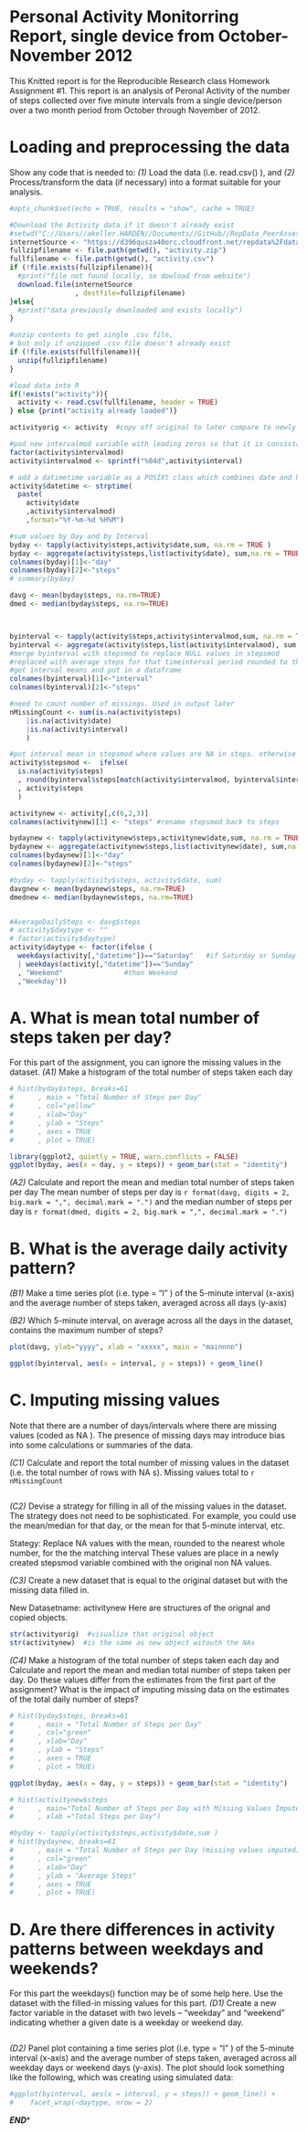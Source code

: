 Personal Activity Monitorring Report, single device from October-November 2012
========================================================

This Knitted report is for the Reproducible Research class Homework Assignment #1. This report is an analysis of Peronal Activity
of the number of steps collected over five minute intervals from a single device/person over a two month period from October through
November of 2012.

Loading and preprocessing the data
========================================================

Show any code that is needed to: 
*(1)*  Load the data (i.e.  read.csv() ), and
*(2)*  Process/transform the data (if necessary) into a format suitable for your analysis.

```r

#opts_chunk$set(echo = TRUE, results = "show", cache = TRUE)

#Download the Activity data if it doesn't already exist
#setwd("C://Users//akeller.HARDEN//Documents//GitHub//RepData_PeerAssessment2")
internetSource <- "https://d396qusza40orc.cloudfront.net/repdata%2Fdata%2Factivity.zip"
fullzipfilename <- file.path(getwd(), "activity.zip")
fullfilename <- file.path(getwd(), "activity.csv")
if (!file.exists(fullzipfilename)){
  #print("file not found locally, so dowload from website")
  download.file(internetSource 
                , destfile=fullzipfilename)
}else{
  #print("data previously downloaded and exists locally")
}

#unzip contents to get single .csv file, 
# but only if unzipped .csv file doesn't already exist
if (!file.exists(fullfilename)){
  unzip(fullzipfilename)
}

#load data into R
if(!exists("activity")){
  activity <- read.csv(fullfilename, header = TRUE)
} else {print("activity already loaded")}

activityorig <- activity  #copy off original to later compare to newly copied object

#pad new intervalmod variable with leading zeros so that it is consistantly HHMM (military hrs)
factor(activity$intervalmod)
activity$intervalmod <- sprintf("%04d",activity$interval)

# add a datimetime variable as a POSIXt class which combines date and hour/minutes from interval
activity$datetime <- strptime(
  paste(
    activity$date
    ,activity$intervalmod) 
    ,format="%Y-%m-%d %H%M")

#sum values by Day and by Interval
byday <- tapply(activity$steps,activity$date,sum, na.rm = TRUE )
byday <- aggregate(activity$steps,list(activity$date), sum,na.rm = TRUE )
colnames(byday)[1]<-"day"
colnames(byday)[2]<-"steps"
# summary(byday)

davg <- mean(byday$steps, na.rm=TRUE)
dmed <- median(byday$steps, na.rm=TRUE)



byinterval <- tapply(activity$steps,activity$intervalmod,sum, na.rm = TRUE )
byinterval <- aggregate(activity$steps,list(activity$intervalmod), sum,na.rm = TRUE )
#merge byinterval with stepsmod to replace NULL values in stepsmod
#replaced with average steps for that timeinterval period rounded to the nearest whole numbers
#get interval means and put in a dataframe
colnames(byinterval)[1]<-"interval"
colnames(byinterval)[2]<-"steps"

#need to count number of missings. Used in output later
nMissingCount <- sum(is.na(activity$steps)
    |is.na(activity$date)
    |is.na(activity$interval)
    )

#put interval mean in stepsmod where values are NA in steps. otherwise use actual steps 
activity$stepsmod <-  ifelse(
  is.na(activity$steps)
  , round(byinterval$steps[match(activity$intervalmod, byinterval$intervalmod)], digits=0)
  , activity$steps
  )

activitynew <- activity[,c(6,2,3)]
colnames(activitynew)[1] <- "steps" #rename stepsmod back to steps

bydaynew <- tapply(activitynew$steps,activitynew$date,sum, na.rm = TRUE )
bydaynew <- aggregate(activitynew$steps,list(activitynew$date), sum,na.rm = TRUE )
colnames(bydaynew)[1]<-"day"
colnames(bydaynew)[2]<-"steps"

#byday <- tapply(activity$steps, activity$date, sum)
davgnew <- mean(bydaynew$steps, na.rm=TRUE)
dmednew <- median(bydaynew$steps, na.rm=TRUE)


#AverageDailySteps <- davg$steps
# activity$daytype <- ""
# factor(activity$daytype)
activity$daytype <- factor(ifelse (
  weekdays(activity[,"datetime"])=="Saturday"   #if Saturday or Sunday
  | weekdays(activity[,"datetime"])=="Sunday"
  , "Weekend"               #then Weekend
  ,"Weekday"))

```


A. What is mean total number of steps taken per day?
========================================================

For this part of the assignment, you can ignore the missing values in the dataset.
*(A1)*  Make a histogram of the total number of steps taken each day
```r

# hist(byday$steps, breaks=61
#      , main = "Total Number of Steps per Day"
#      , col="yellow"
#      , xlab="Day"
#      , ylab = "Steps"
#      , axes = TRUE
#      , plot = TRUE)

library(ggplot2, quietly = TRUE, warn.conflicts = FALSE)
ggplot(byday, aes(x = day, y = steps)) + geom_bar(stat = "identity")


```

*(A2)*  Calculate and report the mean and median total number of steps taken per day
The mean number of steps per day is `r format(davg, digits = 2, big.mark = ",", decimal.mark = ".")`
and the median number of steps per day is `r format(dmed, digits = 2, big.mark = ",", decimal.mark = ".")`
 
B. What is the average daily activity pattern?
========================================================
*(B1)*  Make a time series plot (i.e.  type = "l" ) of the 5-minute interval (x-axis) and the average number of steps taken, averaged across all days (y-axis)

*(B2)*  Which 5-minute interval, on average across all the days in the dataset, contains the maximum number of steps?
```r
plot(davg, ylab="yyyy", xlab = "xxxxx", main = "mainnnn")

ggplot(byinterval, aes(x = interval, y = steps)) + geom_line()

```

 
C. Imputing missing values
========================================================

Note that there are a number of days/intervals where there are missing values (coded as  NA ). The presence of missing days may introduce bias into some calculations or summaries of the data.

*(C1)*  Calculate and report the total number of missing values in the dataset (i.e. the total number of rows with  NA s).
Missing values total to `r nMissingCount`
```r


```

*(C2)*  Devise a strategy for filling in all of the missing values in the dataset. The strategy does not need to be sophisticated. For example, you could use the mean/median for that day, or the mean for that 5-minute interval, etc.

Stategy: Replace NA values with the mean, rounded to the nearest whole number, for the the matching interval These values are place in a newly created stepsmod variable combined with the original non NA values.  


*(C3)*  Create a new dataset that is equal to the original dataset but with the missing data filled in.

New Datasetname: activitynew
Here are structures of the orignal and copied objects.

```r
str(activityorig)  #visualize that original object
str(activitynew)  #is the same as new object witouth the NAs
```

*(C4)*  Make a histogram of the total number of steps taken each day and Calculate and report the mean and median total number of steps taken per day. Do these values differ from the estimates from the first part of the assignment? What is the impact of imputing missing data on the estimates of the total daily number of steps?
```r

# hist(byday$steps, breaks=61
#      , main = "Total Number of Steps per Day"
#      , col="green"
#      , xlab="Day"
#      , ylab = "Steps"
#      , axes = TRUE
#      , plot = TRUE)

ggplot(byday, aes(x = day, y = steps)) + geom_bar(stat = "identity")

# hist(activitynew$steps 
#      , main="Total Number of Steps per Day with Missing Values Imputed"
#      , xlab ="Total Steps per Day")

#byday <- tapply(activity$steps,activity$date,sum )
# hist(bydaynew, breaks=61
#      , main = "Total Number of Steps per Day (missing values imputed)"
#      , col="green"
#      , xlab="Day"
#      , ylab = "Average Steps"
#      , axes = TRUE
#      , plot = TRUE)

```

 
D. Are there differences in activity patterns between weekdays and weekends?
========================================================

For this part the  weekdays()  function may be of some help here. Use the dataset with the filled-in missing values for this part.
*(D1)*  Create a new factor variable in the dataset with two levels -- "weekday" and "weekend" indicating whether a given date is a weekday or weekend day.
```r





```

*(D2)* Panel plot containing a time series plot (i.e.  type = "l" ) of the 5-minute interval (x-axis) and the average number of steps taken, averaged across all weekday days or weekend days (y-axis). The plot should look something like the following, which was creating using simulated data:
```r

#ggplot(byinterval, aes(x = interval, y = steps)) + geom_line() + 
#    facet_wrap(~daytype, nrow = 2)

```

***END****
